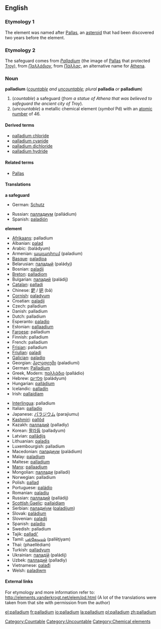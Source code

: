 ==English==
{{elements|Pd|rhodium|Rh|silver|Ag}}
=== Etymology 1 ===
The element was named after [[w:Pallas|Pallas]], an [[asteroid]] that had been discovered two years before the element.

=== Etymology 2 ===
The safeguard comes from {{L.}} ''[[Palladium]]'' (the image of [[Pallas]] that protected [[Troy]]), from {{Gr.}} ''[[Παλλάδιον]]'', from ''[[Πάλλας]]'', an alternative name for [[Athena]].

=== Noun ===
'''palladium''' (''[[countable]] and [[uncountable]]; plural'' '''palladia''' ''or'' '''palladium''')
[[Category:Countable]]
[[Category:Uncountable]]
{{wikipedia}}

#(''countable'') a safeguard (''from a statue of Athena that was believed to safeguard the ancient city of Troy'').
#(''uncountable'') a metallic chemical element (''symbol'' Pd) with an [[atomic number]] of 46.

====Derived terms====
*[[palladium chloride]]
*[[palladium cyanide]]
*[[palladium dichloride]]
*[[palladium hydride]]

====Related terms====
*[[Pallas]]

==== Translations ====
'''a safeguard'''
{{top}}
*German: [[Schutz]] {{m}}
{{mid}}
*Russian: [[палладиум]] (palládium) {{m}}
*Spanish: [[paladión]] {{f}}
{{bottom}}

'''element'''
{{top}}
*[[Afrikaans]]: palladium
*Albanian: [[palad]]
*Arabic: {{ARchar|[[بلاديوم]]}} (baládyum) {{m}}
*Armenian: [[պալադիում]] (paladium)
*[[Basque]]: [[paladioa]]
*Belarusian: [[паладый]] (paládyj) {{m}}
*Bosnian: [[paladij]]
*[[Breton]]: [[palladiom]]
*Bulgarian: [[паладий]] (paládij) {{m}}
*[[Catalan]]: [[palladi]]
*Chinese: [[鈀]] / [[钯]] (bǎ)
*[[Cornish]]: [[paladyum]]
*Croatian: [[paladij]]
*Czech: palladium
*Danish: palladium
*Dutch: palladium {{n}}
*Esperanto: [[paladio]]
*Estonian: [[pallaadium]]
*[[Faroese]]: palladium
*Finnish: palladium
*French: palladium {{m}}
*[[Frisian]]: palladium
*[[Friulian]]: [[paladi]]
*[[Galician]]: [[paladio]]
*Georgian: [[პალადიუმი]] (paladiumi)
*German: [[Palladium]] {{n}}
*Greek, Modern: [[παλλάδιο]] (palládio) {{n}}
*Hebrew: [[פלדיום]] (paládyum)
*Hungarian: [[palládium]]
*Icelandic: [[palladín]]
*Irish: [[pallaidiam]]
{{mid}}
*[[Interlingua]]: palladium
*Italian: [[palladio]] {{m}}
*Japanese: [[パラジウム]] (parajiumu)
*[[Kashmiri]]: [[pallôd]]
*Kazakh: [[палладий]] (palladiy)
*Korean: [[팔라듐]] (palladyum)
*Latvian: [[pallādijs]]
*Lithuanian: [[paladis]]
*Luxembourgish: palladium
*Macedonian: [[паладиум]] (paládium) {{m}}
*Malay: [[paladium]]
*Maltese: [[palladjum]]
*[[Manx]]: [[pallaadjum]]
*Mongolian: [[паллади]] (palladi)
*Norwegian: palladium
*Polish: [[pallad]] {{m}}
*Portuguese: [[paládio]] {{m}}
*Romanian: [[paladiu]] {{n}}
*Russian: [[палладий]] (palládij) {{m}}
*[[Scottish Gaelic]]: [[pallaidiam]]
*Serbian: [[паладиjум]] ([[paladijum]]) {{m}}
*Slovak: [[paládium]]
*Slovenian: [[paladij]]
*Spanish: [[paladio]] {{m}}
*Swedish: palladium
*Tajik: [[palladi']]
*Tamil: [[பல்லேடியம்]] (pallēţiyam)
*Thai: {{THchar|[[แพลเลเดียม]]}} (phaellēdiam)
*Turkish: [[palladyum]]
*Ukrainian: [[паладiй]] (paládij) {{m}}
*Uzbek: [[палладий]] (palladiy)
*Vietnamese: [[palađi]]
*Welsh: [[paladiwm]]
{{bottom}}

====External links====
For etymology and more information refer to:
http://elements.vanderkrogt.net/elem/pd.html
(A lot of the translations were taken from that site with permission from the author)

[[Category:Chemical elements]]

[[el:palladium]]
[[fr:palladium]]
[[io:palladium]]
[[la:palladium]]
[[pl:palladium]]
[[zh:palladium]]